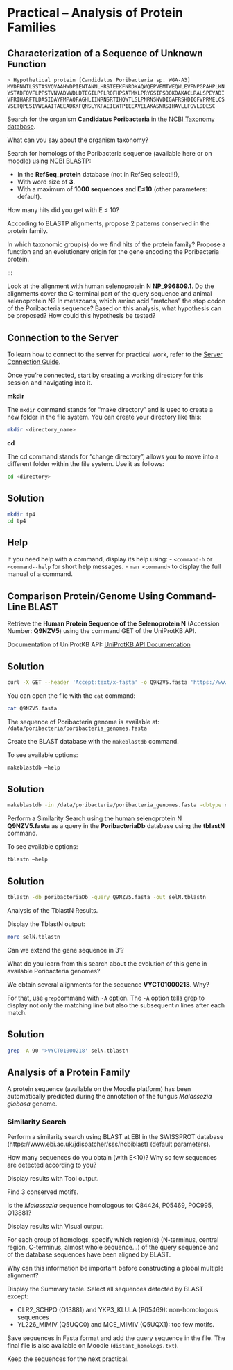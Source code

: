 # Practical – Analysis of Protein Families

## Characterization of a Sequence of Unknown Function

```bash
> Hypothetical protein [Candidatus Poribacteria sp. WGA-A3]
MVDFNNTLSSTASVQVAAHWDPIENTANNLHRSTEEKFNRDKAQWQEPVEMTWEQWLEVFNPGPAHPLKN
YSTADFQVFLPPSTVNVADVWDLDTEGILPFLRQFHPSATMKLPRYGSIPSDQKDAKACLRALSPEYADI
VFRIHARFTLDASIDAYFMPAQFAGHLIINRNSRTIHQWTLSLPNRNSNVDIGAFRSHDIGFVPRMELCS
VSETQPESIVWEAAITAEEADKKFQNSLYKFAEIEWTPIEEAVELAKASNRSIHAVLLFGVLDDESC
```

Search for the organism **Candidatus Poribacteria** in the [NCBI Taxonomy database](https://www.ncbi.nlm.nih.gov/taxonomy). 

::: {#exr-1 .custom}
What can you say about the organism taxonomy?
:::

 Search for homologs of the Poribacteria sequence (available here or on moodle) using [NCBI BLASTP](https://blast.ncbi.nlm.nih.gov/Blast.cgi?PAGE=Proteins):

- In the **RefSeq_protein** database (not in RefSeq select!!!),
- With word size of **3**.
- With a maximum of **1000 sequences** and **E≤10** (other parameters: default).

::: {#exr-1 .custom}
How many hits did you get with E ≤ 10?
:::

::: {#exr-1 .custom}
According to BLASTP alignments, propose 2 patterns conserved in the protein family.
:::


::: {#exr-1 .custom}
In which taxonomic group(s) do we find hits of the protein family? Propose a function and an evolutionary origin for the gene encoding the Poribacteria protein.
:::

:::

::: {#exr-1 .custom}
Look at the alignment with human selenoprotein N **NP_996809.1**. Do the alignments cover the C-terminal part of the query sequence and animal selenoprotein N? In metazoans, which amino acid "matches" the stop codon of the Poribacteria sequence? Based on this analysis, what hypothesis can be proposed? How could this hypothesis be tested?
:::

## Connection to the Server

To learn how to connect to the server for practical work, refer to the [Server Connection Guide](../help/server_connection_guide.qmd).

Once you're connected, start by creating a working directory for this session and navigating into it.

**mkdir**

The `mkdir` command stands for "make directory" and is used to create a new folder in the file system. You can create your directory like this:

```bash
mkdir <directory_name>
```

**cd**

The cd command stands for "change directory", allows you to move into a different folder within the file system. Use it as follows:

```bash
cd <directory>
```

::: {.callout-tip collapse="true"}
# Solution
```bash
mkdir tp4
cd tp4
```
:::

::: {.callout-note}
## Help
If you need help with a command, display its help using:
 - `<command-h` or `<command--help` for short help messages.
 - `man <command>` to display the full manual of a command.
:::

## Comparison Protein/Genome Using Command-Line BLAST

Retrieve the **Human Protein Sequence of the Selenoprotein N** (Accession Number: **Q9NZV5**) using the command GET of the UniProtKB API.

Documentation of UniProtKB API: [UniProtKB API Documentation](https://www.ebi.ac.uk/proteins/api/doc/#!/proteins/search)

::: {.callout-tip collapse="true"}
# Solution
```bash
curl -X GET --header 'Accept:text/x-fasta' -o Q9NZV5.fasta 'https://www.ebi.ac.uk/proteins/api/proteins?offset=0&size=100&accession=Q9NZV5'
```
:::

You can open the file with the `cat` command:
```bash
cat Q9NZV5.fasta
```

The sequence of Poribacteria genome is available at:  `/data/poribacteria/poribacteria_genomes.fasta`


Create the BLAST database with the `makeblastdb` command.

To see available options: 
```bash
makeblastdb –help
```

::: {.callout-tip collapse="true"}
# Solution
```bash
makeblastdb -in /data/poribacteria/poribacteria_genomes.fasta -dbtype nucl -out poribacteriaDb
```
:::

Perform a Similarity Search using the human selenoprotein N **Q9NZV5.fasta** as a query in the **PoribacteriaDb** database using the **tblastN** command.

To see available options: 
```bash
tblastn –help
```

::: {.callout-tip collapse="true"}
# Solution
```bash
tblastn -db poribacteriaDb -query Q9NZV5.fasta -out selN.tblastn
```
:::

Analysis of the TblastN Results. 

Display the TblastN output:

```bash
more selN.tblastn
```

::: {#exr-1 .custom}
Can we extend the gene sequence in 3’?
:::

::: {#exr-1 .custom}
What do you learn from this search about the evolution of this gene in available Poribacteria genomes?
:::

::: {#exr-1 .custom}
We obtain several alignments for the sequence **VYCT01000218**. Why?
:::

For that, use `grep`command with `-A` option. The `-A` option tells grep to display not only the matching line but also the subsequent *n* lines after each match.

::: {.callout-tip collapse="true"}
# Solution
```bash
grep -A 90 '>VYCT01000218' selN.tblastn
```
:::

## Analysis of a Protein Family

A protein sequence (available on the Moodle platform) has been automatically predicted during the annotation of the fungus *Malassezia globosa* genome.

### Similarity Search

Perform a similarity search using BLAST at EBI in the SWISSPROT database (https://www.ebi.ac.uk/jdispatcher/sss/ncbiblast) (default parameters).

::: {#exr-1 .custom}
How many sequences do you obtain (with E<10)? Why so few sequences are detected according to you?  
:::

Display results with Tool output.

::: {#exr-1 .custom}
Find 3 conserved motifs.  
:::

::: {#exr-1 .custom}
Is the *Malassezia* sequence homologous to: Q84424, P05469, P0C995, O13881?  
:::

Display results with Visual output.

::: {#exr-1 .custom}
For each group of homologs, specify which region(s) (N-terminus, central region, C-terminus, almost whole sequence...) of the query sequence and of the database sequences have been aligned by BLAST.
:::

::: {#exr-1 .custom}
Why can this information be important before constructing a global multiple alignment?  
:::

Display the Summary table. Select all sequences detected by BLAST except:  

- CLR2_SCHPO (O13881) and YKP3_KLULA (P05469): non-homologous sequences  
- YL226_MIMIV (Q5UQC0) and MCE_MIMIV (Q5UQX1): too few motifs.  
  
Save sequences in Fasta format and add the query sequence in the file. The final file is also available on Moodle (`distant_homologs.txt`).

Keep the sequences for the next practical. 